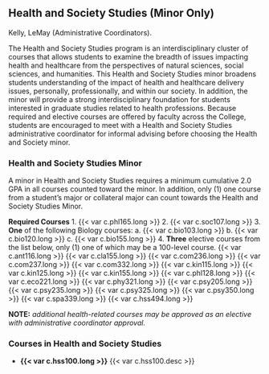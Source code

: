 ## Health and Society Studies (Minor Only)
Kelly, LeMay (Administrative Coordinators).

The Health and Society Studies program is an interdisciplinary cluster of courses that allows students to examine the breadth of issues impacting health and healthcare from the perspectives of natural sciences, social sciences, and humanities.  This Health and Society Studies minor broadens students understanding of the impact of health and healthcare delivery issues, personally, professionally, and within our society.  In addition, the minor will provide a strong interdisciplinary foundation for students interested in graduate studies related to health professions.   Because required and elective courses are offered by faculty across the College, students are encouraged to meet with a Health and Society Studies administrative coordinator for informal advising before choosing the Health and Society minor.

### Health and Society Studies Minor
A minor in Health and Society Studies requires a minimum cumulative 2.0 GPA in all courses counted toward the minor. In addition, only (1) one course from a student's major or collateral major can count towards the Health and Society Studies Minor.

**Required Courses**
1. {{< var c.phl165.long >}}
2. {{< var c.soc107.long >}}
3. **One** of the following Biology courses:
	a. {{< var c.bio103.long >}}
	b. {{< var c.bio120.long >}}
	c. {{< var c.bio155.long >}}
4. **Three** elective courses from the list below, only (1) one of which may be a 100-level course.
	{{< var c.ant116.long >}}
	{{< var c.cla155.long >}}
	{{< var c.com236.long >}}
	{{< var c.com237.long >}}
	{{< var c.com332.long >}}
	{{< var c.kin115.long >}}
	{{< var c.kin125.long >}}
	{{< var c.kin155.long >}}
	{{< var c.phl128.long >}}
	{{< var c.eco221.long >}}
	{{< var c.phy321.long >}}
	{{< var c.psy205.long >}}
	{{< var c.psy235.long >}}
	{{< var c.psy325.long >}}
	{{< var c.psy350.long >}}
	{{< var c.spa339.long >}}
	{{< var c.hss494.long >}}

**NOTE:** *additional health-related courses may be approved as an elective with administrative coordinator approval.*

### Courses in Health and Society Studies
- **{{< var c.hss100.long >}}**
  {{< var c.hss100.desc >}} 











